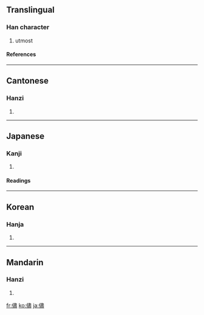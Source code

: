 {{see|尽}}

==Translingual==
===Han character===
{{Han char|rn=9|rad=人|as=14|sn=16|four=2521<sub>7</sub>|canj=人中一廿 (OLMT)}}
# utmost
====References====
{{Han ref|kx=0120.060|dkj=01234|dj=0253.210|hdz=10232.060|uh=5118|ud=20760|bh=BEA8|bd=48808}}
----
==Cantonese==
===Hanzi===
{{yue-hanzi|jyut=|y=jeun2}}
# {{defn|Cantonese}}
----
==Japanese==
===Kanji===
{{ja-kanji|grade=|rs=人14}}
# {{defn|Japanese}}
====Readings====
{{ja-readings|on=[[じん]] (jin)|kun=[[ことごとく]] (kotogotoku), [[まま]] (mama)}}
----
==Korean==
===Hanja===
{{ko-hanja|hangeul=진|rv=jin|mr=chin}}
# {{defn|Korean}}
----
==Mandarin==
===Hanzi===
{{cmn-hanzi|sim=尽|pin=[[jǐn]] ([[jin3]])|wg=chin<sup>3</sup>}}
# {{defn|Mandarin}}

[[fr:儘]]
[[ko:儘]]
[[ja:儘]]